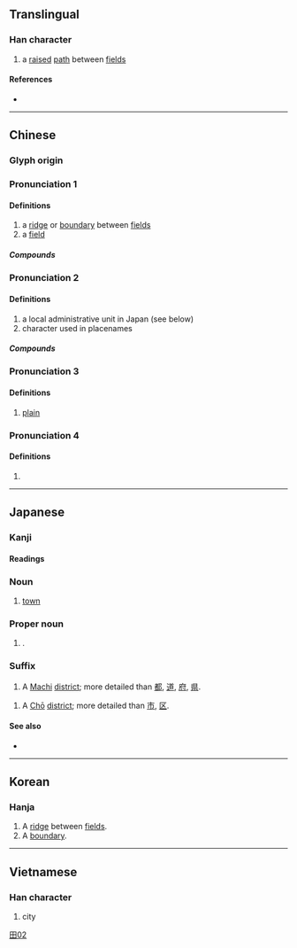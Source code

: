 {{character info}}
==Translingual==
{{stroke order|type=bw|strokes=7}}
{{stroke order|type=jbw|strokes=7}}

===Han character===
{{Han char|rn=102|rad=田|as=02|sn=7|four=61020|canj=WMN|ids=⿰田丁}}

# a [[raise]]d [[path]] between [[field]]s

====References====
* {{Han ref|kx=0759.070|dkj=21735|dj=1169.070|hdz=42528.050|uh=753A|ud=30010|bh=CB6D|bd=52077}}

----

==Chinese==
{{zh-forms|alt=圢}}

===Glyph origin===
{{Han etym}}
{{Han compound|田|丁|c1=s|c2=p|t1=field|ls=psc}}

===Pronunciation 1===
{{zh-pron
|m=tǐng
|c=ting2
|mn=ml:théng
|mc=1+3+4
|oc=y,2+3+4
|ma=
|cat=n
}}

====Definitions====
{{zh-hanzi}}

# a [[ridge]] or [[boundary]] between [[field]]s
# a [[field]]

=====Compounds=====
{{zh-der|町畦|町畽}}

===Pronunciation 2===
{{zh-pron
|m=dīng
|c=
|mn=teng
|mc=
|oc=
|ma=
|cat=n
}}

====Definitions====
{{zh-hanzi}}

# a local administrative unit in Japan (see below)
# character used in placenames

=====Compounds=====
{{zh-der|西門町|東門町|畹町}}

===Pronunciation 3===
{{zh-pron
|m=zhèng
|cat=n
}}

====Definitions====
{{zh-hanzi}}

# [[plain]]

===Pronunciation 4===
{{zh-pron
|m=tiǎn
|mc=2
|oc=n,1
|cat=n
}}

====Definitions====
{{zh-hanzi}}

# {{zh-only|町疃}}

----

==Japanese==

===Kanji===
{{ja-kanji|grade=1|rs=田02}}

====Readings====
{{ja-readings
|goon=ちょう<ちやう
|kanon=てい
|kun=まち-
}}

===Noun===
{{ja-noun|まち}}

# [[town]]

===Proper noun===
{{ja-pos|まち|proper}}

# {{surname|ja|sort=まち|nodot=1}}.

===Suffix===
{{ja-pos|まち|suffix}}

# A [[Machi]] [[district]]; more detailed than [[都]], [[道]], [[府]], [[県]].

{{ja-pos|suffix|ちょう|hhira=ちやう}}

# A [[Chō]] [[district]]; more detailed than [[市]], [[区]].

====See also====
* {{ja-r|街|まち}}

{{C|ja|Administrative divisions}}
[[Category:Grade 1 kanji|田02]]

----

==Korean==

===Hanja===
{{ko-hanja|밭두둑|정}}

# A [[ridge]] between [[field]]s.
# A [[boundary]].

----

==Vietnamese==

===Han character===
{{vi-readings|reading=đinh, thĩnh|rs=田02}}

# city